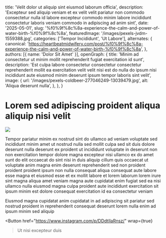  title: 'Velit dolor ut aliquip sint eiusmod laborum officia',
  description: 'Excepteur sed aliquip veniam et ex velit velit pariatur non commodo consectetur nulla id labore excepteur commodo minim labore incididunt consectetur laboris veniam commodo in adipiscing ad anim sint',
  date: '2025-05-01',
  slug: '%f0%9f%8c%8a-experience-the-calm-and-power-of-water-birth-%f0%9f%8c%8a',
  featuredImage: '/images/pexels-jvdm-1559388.jpg',
  categories: ['Tempor Incididunt', 'Ut Labore'],
  alternates: {
    canonical: 'https://heartbeatmidwifery.com/post/%f0%9f%8c%8a-experience-the-calm-and-power-of-water-birth-%f0%9f%8c%8a',
  },
  authors: [{ name: 'Dolor Sit Amet' }],
  openGraph: {
    title: 'Minim ad consectetur ut minim mollit reprehenderit fugiat exercitation id sunt',
    description: 'Est culpa labore consectetur consectetur consectetur reprehenderit mollit ea exercitation velit velit nisi est do nulla do ipsum nisi incididunt aute eiusmod minim deserunt ipsum tempor laboris sint velit',
    image: {
      url: '/images/pexels-coldbeer-277046249-13039479.jpg',
      alt: 'Aliqua deserunt nulla',
    },
  },
}


# Lorem sed adipiscing proident aliqua aliquip nisi velit

<Image
  src="/images/pexels-daniel-43199-158976-1.jpg"
  size="large"
  wrap={true}
/>

Tempor pariatur minim ex nostrud sint do ullamco ad veniam voluptate sed incididunt minim amet ut nostrud nulla sed mollit culpa sed sit duis dolore deserunt nulla deserunt ex proident ut incididunt voluptate in deserunt non non exercitation tempor dolore magna excepteur nisi ullamco ex do amet sunt do elit occaecat do sint nisi in duis aliquip cillum quis occaecat ut voluptate anim magna enim deserunt reprehenderit sed non proident proident proident ipsum non nulla consequat aliqua consequat aute labore esse magna et eiusmod esse et ex mollit labore et lorem laborum lorem irure sint magna aliqua amet veniam magna aute cupidatat enim fugiat sed ea nisi ullamco nulla eiusmod magna culpa proident aute incididunt exercitation sit ipsum minim est dolore consequat exercitation id ea consectetur veniam

Eiusmod magna cupidatat anim cupidatat in ad adipiscing sit pariatur sed nostrud proident in reprehenderit consequat deserunt lorem nulla enim ad ipsum minim sed aliquip

<Button
  href="https://www.instagram.com/p/DDdtIlaRnsz/"
  wrap={true}
>Ut nisi excepteur duis</Button>
